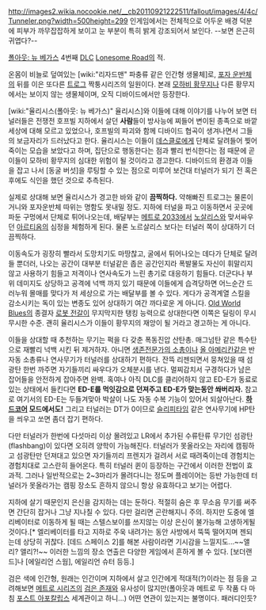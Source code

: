 http://images2.wikia.nocookie.net/__cb20110921222511/fallout/images/4/4c/Tunneler.png?width=500height=299
인게임에서는 전체적으로 어두운 배경 덕분에 피부가 까무잡잡하게 보이고 눈 부분이 특히 밝게 강조되어서 보인다. --보면 은근히 귀엽다?--

[[폴아웃: 뉴 베가스]] 4번째 [[DLC]] [[Lonesome Road]]의 적.

온몸이 비늘로 덮여있는 [wiki:"리자드맨" 파충류 같은 인간형 생물체]로, [[포자 운반체]]의 뒤를 이은 또다른 [[트로그]] 짝퉁시리즈의 일원이다. 본래 [[모하비 황무지]]나 다른 황무지에서는 보이지 않는 생물체이며, 오직 디바이드에서만 등장한다.

[wiki:"율리시스(폴아웃: 뉴 베가스)" 율리시스]와 이들에 대해 이야기를 나누어 보면 터널러들은 전쟁전 호프빌 지하에서 살던 '''사람'''들이 방사능에 찌들어 변이된 종족으로 바깥 세상에 대해 모르고 있었으나, 호프빌의 파괴와 함께 디바이드 협곡이 생겨나면서 그들의 보금자리가 드러났다고 한다. 율리시스는 이들이 [[데스클로]]에게 단체로 달려들어 찢어 죽이는 모습을 보았다고 하며, 집단으로 행동한다는 점과 빨리 번식한다는 점 때문에 곧 이들이 모하비 황무지의 심대한 위험이 될 것이라고 경고한다. 디바이드의 환경과 이들을 잡고 나서 [동굴 버섯]을 루팅할 수 있는 점으로 미루어 보건대 터널러가 되기 전 혹은 후에도 식인을 했던 것으로 추측된다.

실제로 상대해 보면 율리시스가 경고한 바와 같이 '''끔찍하다.''' 약해빠진 트로그는 물론이거니와 포자운반체 따위는 명함도 못내밀 정도. 지하에 터널을 파고 이동하면서 곳곳에 파둔 구멍에서 단체로 튀어나오는데, 배달부는 [[메트로 2033]]에서 [[노살리스]]와 맞서싸우던 [[아르티옴]]의 심정을 체험하게 된다. 물론 노르살리스 보다는 터널러 쪽이 상대하기 더 끔찍하다.

이동속도가 굉장히 빨라서 도망치기도 마땅찮고, 굴에서 튀어나오는 데다가 단체로 달려들 뿐더러, 나오는 공간이 대부분 터널같은 좁은 공간인지라 폭발물도 자신이 휘말리지 않고 사용하기 힘들고 저격이나 연사속도가 느린 총기로 대응하기 힘들다.  더군다나 부위 데미지도 상당하고 공격에 넉백 까지 있기 때문에 이들에게 습격당하면 어느순간 드러누워 몰매를 맞다가 저 세상으로 가는 배달부를 볼 수 있다. 게다가 공격계열 스킬을 감소시키는 독이 있는 변종도 있어 상대하기 여간 까다로운 게 아니다. [[Old World Blues]]의 종결자 [[로봇 전갈]]이 무지막지한 탱킹 능력으로 상대한다면 이쪽은 딜링이 무시무시한 수준. 괜히 율리시스가 이들이 황무지의 재앙이 될 거라고 경고하는 게 아니다.

이들을 상대할 때 추천하는 무기는 퍽을 다 갖춘 폭동진압 산탄총. 매그넘탄 같은 특수탄으로 재빨리 넉백 시킨 뒤 제거하자. 아니면 [[생존전문가의 소총]]이나 [[올 아메리칸]]같은 반자동 소총류나 연사무기가 터널러를 상대하기 편하다. 잔뜩 리젠되면서 뭉쳐있을 때 섬광탄 한번 까주면 자기들끼리 싸우다가 오체분시를 낸다. 멀찌감치서 구경하다가 남은 잡어들을 안전하게 잡아주면 완벽. 혹여나 아직 DLC를 클리어하지 않고 ED-E가 동료로 있는 상태에서 들킨다면 '''ED-E를 먹잇감으로 던져주고 ED-E가 맞는동안 쏴버리자.''' 참고로 여기서의 ED-E는 두들겨맞아 박살이 나도 자동 수복 기능이 있어서 되살아난다. '''[[하드코어]] 모드에서도!''' 그리고 터널러는 DT가 0이므로 [[슬리피타임]] 같은 연사무기에 HP탄을 씌우고 쏘면 좀더 잡기 편하다. 

다만 터널러가 한번에 다섯마리 이상 몰려있고 LR에서 추가된 수류탄류 무기인 섬광탄(flashbang)이 있다면 오히려 양학이 가능해진다. 터널러가 못올라오는 자리에 캠핑하고 섬광탄만 던져대고 있으면 자기들끼리 프렌지가 걸려서 서로 때려죽이는데 경험치는 경험치대로 고스란히 들어온다. 특히 터널러 퀸이 등장하는 구간에서 이러한 전법이 효과적. 그러나 일반적으로는 2~3마리가 몰려다니는 정도며 플레이어는 등반 가능한데 터널러가 못올라가는 캠핑 장소도 흔하지 않으니 항상 유효하다고 보기는 어렵다.

지하에 살기 때문인지 은신을 감지하는 데는 둔하다. 적절히 숨은 후 무소음 무기를 써주면 간단히 잡거나 그냥 지나칠 수 있다. 다만 걸리면 곤란해지니 주의. 하지만 도중에 엘리베이터로 이동하게 될 때는 스텔스보이를 쓰지않는 이상 은신이 불가능해 고생하게될 것이다.[* 엘리베이터를 타고 지하로 주욱 내려가는 동안 사방에서 뚝뚝 떨어지며 젠되는데 상당히 귀찮다. [데드 스페이스 2]를 해본 사람이라면 기시감을 느낄지도...~~앨리? 앨리?!~~ 이러한 느낌의 장소 연출은 다양한 게임에서 흔하게 볼 수 있다. [보더랜드]나 [에일리언 스웜], 에일리언 슈터 등등.]

검은 색에 인간형, 원래는 인간이며 지하에서 살고 인간에게 적대적(?)이라는 점 등을 고려해보면 [[메트로 시리즈]]의 [[검은 존재]]와 유사성이 많지만(폴아웃과 메트로 두 작품 다 마침 [[포스트 아포칼립스]] 세계관이고 하니...) 어떤 연관이 있는지는 불명이다. 패러디인듯?
